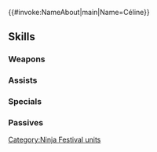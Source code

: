 {{#invoke:NameAbout|main|Name=Céline}}{{HeroPage Tabs}}
{{Hero Infobox
|Name=Céline
|Title=Teatime Ninja
|WeaponType=Blue Tome
|MoveType=Infantry
|Origin=Fire Emblem Engage
|Gender=Female
|actorEN=Rachelle Heger
|actorJP=鬼頭明里
|artist=うなみや
|additionDate=November 5, 2024
|releaseDate=November 6, 2024
|cv1=14
|cv2=200500
|TagID=忍者セリーヌ
|InternalID=1163
|Properties=special
|description=Princess of Firene. She respects the harmony and elegance of flower arranging and tea ceremonies, pondering them with fondness. Appears in Fire Emblem Engage.
}}
{{Stats Page
|Lv1HP=14|Lv1ATK=14|Lv1SPD=12|Lv1DEF=3|Lv1RES=10
|GRHP=50|GRATK=70|GRSPD=80|GRDEF=30|GRRES=80
}}
==Skills==
===Weapons===
{{Weapons Table
|weapon1=Light
|weapon1Default=1
|weapon1Unlock=1
|weapon2=Ellight
|weapon2Default=2
|weapon2Unlock=2
|weapon3=Shine
|weapon3Default=4
|weapon3Unlock=3
|weapon4=Scroll of Teas
|weapon4Default=5
|weapon4Unlock=5
}}
===Assists===
{{Assists Table}}
===Specials===
{{Specials Table
|special1=Chilling Wind
|special1Default=4
|special1Unlock=3
|special2=Glacies
|special2Unlock=4
}}
===Passives===
{{Passives Table
|passiveB1=Spd/Res Tempo 1
|passiveB2=Spd/Res Tempo 2
|passiveB3=Spd/Res Tempo 3
|passiveB4=Spd/Res Tempo 4
|passiveB1Unlock=2
|passiveB2Unlock=3
|passiveB3Unlock=4
|passiveB4Unlock=5
|passiveC1=Spd Ploy 1
|passiveC2=Spd Ploy 2
|passiveC3=Spd Ploy 3
|passiveC4=Spd/Res Ploy 3
|passiveC1Unlock=2
|passiveC2Unlock=3
|passiveC3Unlock=4
|passiveC4Unlock=5
}}
{{Heroes Navbox}}
[[Category:Ninja Festival units]]